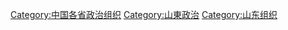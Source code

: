 [[Category:中国各省政治组织|Category:中国各省政治组织]]
[[Category:山東政治|Category:山東政治]]
[[Category:山东组织|Category:山东组织]]